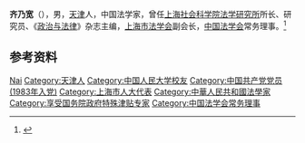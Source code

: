 '''齐乃宽'''（{{bd|1925年|7月|2007年|5月5日}}），男，[[天津|天津]]人，中国法学家，曾任[[上海社会科学院法学研究所|上海社会科学院法学研究所]]所长、研究员、《[[政治与法律|政治与法律]]》杂志主编，[[上海市法学会|上海市法学会]]副会长，[[中国法学会|中国法学会]]常务理事。<ref>{{Cite book|title=中华法学大辞典 • 法理学卷|author=孙国华主编|publisher=中国检察出版社|year=1997|isbn=|location=北京|pages=}}</ref>

== 参考资料 ==
{{reflist}}

{{中国人物小作品}}
{{Navboxes 
| title  = 齐乃宽在[[中国法学会|中国法学会]]的职务
| list1  =
{{中国法学会第三届理事会}}
}}

{{Authority control}}
{{DEFAULTSORT:Qi齐}}
[[Category:齊姓|Nai]]
[[Category:天津人|Category:天津人]]
[[Category:中国人民大学校友|Category:中国人民大学校友]]
[[Category:中国共产党党员_(1983年入党)|Category:中国共产党党员 (1983年入党)]]
[[Category:上海市人大代表|Category:上海市人大代表]]
[[Category:中華人民共和國法學家|Category:中華人民共和國法學家]]
[[Category:享受国务院政府特殊津贴专家|Category:享受国务院政府特殊津贴专家]]
[[Category:中国法学会常务理事|Category:中国法学会常务理事]]